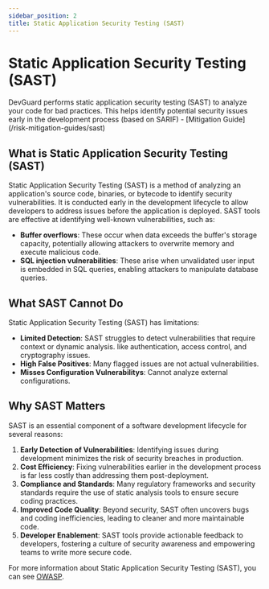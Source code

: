 ```yaml
---
sidebar_position: 2
title: Static Application Security Testing (SAST)
---
```



# Static Application Security Testing (SAST)

<Callout type="info" emoji="ℹ️">
  DevGuard performs static application security testing (SAST) to analyze your code for bad practices. This helps identify potential security issues early in the development process (based on SARIF) - [Mitigation Guide](/risk-mitigation-guides/sast)
</Callout>

## What is Static Application Security Testing (SAST)

Static Application Security Testing (SAST) is a method of analyzing an application's source code, binaries, or bytecode to identify security vulnerabilities. It is conducted early in the development lifecycle to allow developers to address issues before the application is deployed. SAST tools are effective at identifying well-known vulnerabilities, such as:

- **Buffer overflows**: These occur when data exceeds the buffer's storage capacity, potentially allowing attackers to overwrite memory and execute malicious code.
- **SQL injection vulnerabilities**: These arise when unvalidated user input is embedded in SQL queries, enabling attackers to manipulate database queries.


## What SAST Cannot Do

Static Application Security Testing (SAST) has limitations:

- **Limited Detection**: SAST struggles to detect vulnerabilities that require context or dynamic analysis. like authentication, access control, and cryptography issues.  
- **High False Positives**: Many flagged issues are not actual vulnerabilities.  
- **Misses Configuration Vulnerabilitys**: Cannot analyze external configurations.  



## Why SAST Matters

SAST is an essential component of a software development lifecycle for several reasons:

1. **Early Detection of Vulnerabilities**: Identifying issues during development minimizes the risk of security breaches in production.
2. **Cost Efficiency**: Fixing vulnerabilities earlier in the development process is far less costly than addressing them post-deployment.
3. **Compliance and Standards**: Many regulatory frameworks and security standards require the use of static analysis tools to ensure secure coding practices.
4. **Improved Code Quality**: Beyond security, SAST often uncovers bugs and coding inefficiencies, leading to cleaner and more maintainable code.
5. **Developer Enablement**: SAST tools provide actionable feedback to developers, fostering a culture of security awareness and empowering teams to write more secure code.



For more information about Static Application Security Testing (SAST), you can see [OWASP](https://owasp.org/www-community/Source_Code_Analysis_Tools).